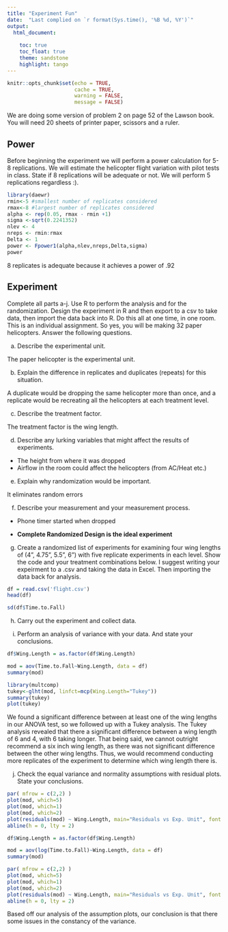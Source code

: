 ```yaml
---
title: "Experiment Fun"
date:  "Last complied on `r format(Sys.time(), '%B %d, %Y')`"
output:
  html_document: 
  
    toc: true
    toc_float: true
    theme: sandstone
    highlight: tango
---
```



```r
knitr::opts_chunk$set(echo = TRUE,
                      cache = TRUE, 
                      warning = FALSE,
                      message = FALSE)
```

We are doing some version of problem 2 on page 52 of the Lawson book.  You will need 20 sheets of printer paper, scissors and a ruler.  

## Power

Before beginning the experiment we will perform a power calculation for 5-8 replications.  We will estimate the helicopter flight variation with pilot tests in class.  State if 8 replications will be adequate or not.  We will perform 5 replications regardless :).

```r
library(daewr)
rmin<-5 #smallest number of replicates considered
rmax<-8 #largest number of replicates considered
alpha <- rep(0.05, rmax - rmin +1)
sigma <-sqrt(0.2241352)
nlev <- 4
nreps <- rmin:rmax
Delta <- 1
power <- Fpower1(alpha,nlev,nreps,Delta,sigma)
power
```
8 replicates is adequate because it achieves a power of .92

## Experiment

Complete all parts a-j.  Use R to perform the analysis and for the randomization. Design the experiment in R and then export to a csv to take data, then import the data back into R. Do this all at one time, in one room.  This is an individual assignment.  So yes, you will be making 32 paper helicopters.  Answer the following questions.

a. Describe the experimental unit.

The paper helicopter is the experimental unit.

b. Explain the difference in replicates and duplicates (repeats) for this situation.

A duplicate would be dropping the same helicopter more than once, and a replicate would be recreating all the helicopters at each treatment level.

c. Describe the treatment factor.

The treatment factor is the wing length.

d. Describe any lurking variables that might affect the results of experiments. 

* The height from where it was dropped
* Airflow in the room could affect the helicopters (from AC/Heat etc.)

e. Explain why randomization would be important.

It eliminates random errors

f. Describe your measurement and your measurement process. 

* Phone timer started when dropped 

* **Complete Randomized Design is the ideal experiment**

g. Create a randomized list of experiments for examining four wing lengths of (4", 4.75", 5.5", 6") with five replicate experiments in each level.  Show the code and your treatment combinations below.  I suggest writing your expeirment to a .csv and taking the data in Excel. Then importing the data back for analysis.

```r
df = read.csv('flight.csv')
head(df)
```
```r
sd(df$Time.to.Fall)
```


h. Carry out the experiment and collect data. 

i. Perform an analysis of variance with your data. And state your conclusions.

```r
df$Wing.Length = as.factor(df$Wing.Length)

mod = aov(Time.to.Fall~Wing.Length, data = df)
summary(mod)
```
```r
library(multcomp)
tukey<-glht(mod, linfct=mcp(Wing.Length="Tukey"))
summary(tukey)
plot(tukey)
```

We found a significant difference between at least one of the wing lengths in our ANOVA test, so we followed up with a Tukey analysis. The Tukey analysis revealed that there a significant difference between a wing length of 6 and 4, with 6 taking longer. That being said, we cannot outright recommend a six inch wing length, as there was not significant difference between the other wing lengths. Thus, we would recommend conducting more replicates of the experiment to determine which wing length there is.

j. Check the equal variance and normality assumptions with residual plots.  State your conclusions.

```r
par( mfrow = c(2,2) )
plot(mod, which=5)
plot(mod, which=1)
plot(mod, which=2)
plot(residuals(mod) ~ Wing.Length, main="Residuals vs Exp. Unit", font.main=1,data=df)
abline(h = 0, lty = 2)
```
```r
df$Wing.Length = as.factor(df$Wing.Length)

mod = aov(log(Time.to.Fall)~Wing.Length, data = df)
summary(mod)
```

```r
par( mfrow = c(2,2) )
plot(mod, which=5)
plot(mod, which=1)
plot(mod, which=2)
plot(residuals(mod) ~ Wing.Length, main="Residuals vs Exp. Unit", font.main=1,data=df)
abline(h = 0, lty = 2)
```
Based off our analysis of the assumption plots, our conclusion is that there some issues in the constancy of the variance.
